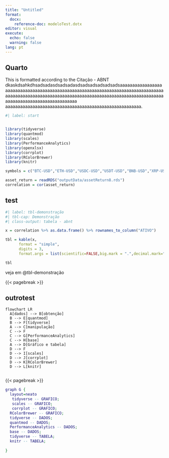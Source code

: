 ```yaml
---
title: "Untitled"
format: 
  docx:
    reference-doc: modeloTest.dotx
editor: visual
execute: 
  echo: false
  warning: false
lang: pt
---
```


## Quarto

::: {custom-style="Citação - ABNT"}
This is formatted according to the Citação - ABNT dkaskdsahkdhsadsadasdsadsadasdsadsadsadsadsadsaaaaaaaaaaaaaaaaaaaaaaaaaaaaaaaaaaaaaaaaaaaaaaaaaaaaaaaaaaaaaaaaaaaaaaaaaaaaaaaaaaaaaaaaaaaaaaaaaaaaaaaaaaaaaaaaaaaaaaaaaaaaaaaaaaaaaaaaaaaaaaaaaaaaaaaaaaaaaaaaaaaaaaaaaaaaaa aaaaaaaaaaaaaaaaaaaaaaaaaaaaaaaaaaaaaaaaaaaaaaaaaaaaaaa.
:::

```r
#| label: start


library(tidyverse)
library(quantmod)
library(scales)
library(PerformanceAnalytics)
library(openxlsx)
library(corrplot)
library(RColorBrewer)
library(knitr)

symbols = c("BTC-USD","ETH-USD","USDC-USD","USDT-USD","BNB-USD","XRP-USD","ADA-USD","DOGE-USD","SOL-USD","MATIC-USD")

asset_return = readRDS("outputData/assetReturn8.rds")
correlation = cor(asset_return)
```

## test

```r
#| label: tbl-demonstração
#| tbl-cap: Demonstração
#| class-output: tabela - abnt

x = correlation %>% as.data.frame() %>% rownames_to_column("ATIVO")

tbl = kable(x,
      format = "simple",
      digits = 3,
      format.args = list(scientific=FALSE,big.mark = ".",decimal.mark=",",justify="left"))

tbl

```



veja em @tbl-demonstração

{{< pagebreak >}}

## outrotest

```mermaid
flowchart LR
  A[dados] --> B[obtenção]
  B --> E[quantmod]
  B --> F[tidyverse]
  A --> C[manipulação]
  C --> F
  C --> G[PerformanceAnalytics]
  C --> H[base]
  A --> D[Gráfico e tabela]
  D --> F
  D --> I[scales]
  D --> J[corrplot]
  D --> K[RColorBrewer]
  D --> L[knitr]
  
```

{{< pagebreak >}}

```dot
graph G {
  layout=neato
   tidyverse -- GRAFICO;
   scales -- GRAFICO;
   corrplot -- GRAFICO;
  RColorBrewer -- GRAFICO; 
  tidyverse -- DADOS;
  quantmod -- DADOS;
  PerformanceAnalytics -- DADOS;
  base -- DADOS;
  tidyverse -- TABELA;
  knitr -- TABELA;
  
}
```
